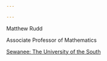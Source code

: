 ```yaml
---

---
```



Matthew Rudd 

Associate Professor of Mathematics 

[Sewanee: The University of the South](http://www.sewanee.edu)

